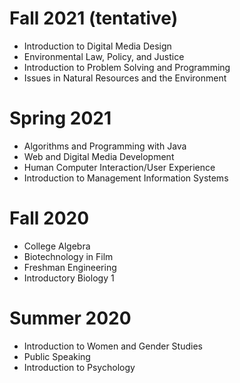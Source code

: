 
# Fall 2021 (tentative)
- Introduction to Digital Media Design
- Environmental Law, Policy, and Justice
- Introduction to Problem Solving and Programming
- Issues in Natural Resources and the Environment

# Spring 2021
- Algorithms and Programming with Java
- Web and Digital Media Development
- Human Computer Interaction/User Experience
- Introduction to Management Information Systems


# Fall 2020
- College Algebra
- Biotechnology in Film
- Freshman Engineering
- Introductory Biology 1

# Summer 2020
- Introduction to Women and Gender Studies
- Public Speaking
- Introduction to Psychology
